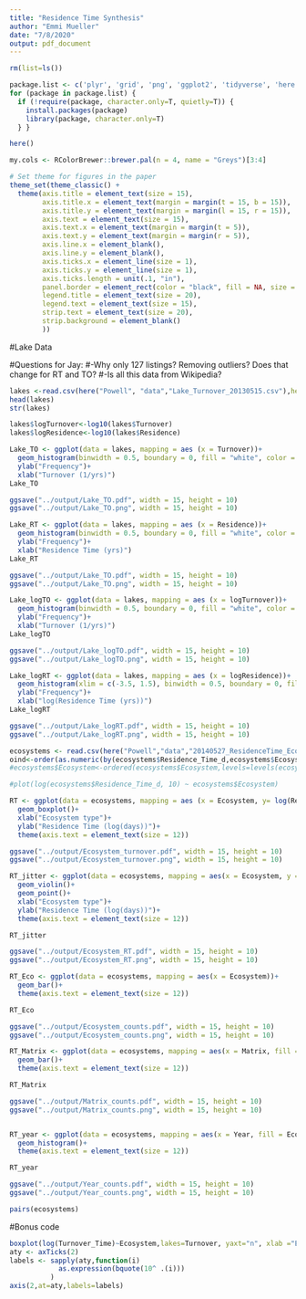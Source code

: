 ```yaml
---
title: "Residence Time Synthesis"
author: "Emmi Mueller"
date: "7/8/2020"
output: pdf_document
---
```


```r
rm(list=ls())

package.list <- c('plyr', 'grid', 'png', 'ggplot2', 'tidyverse', 'here', 'ggpmisc', 'Hmisc', 'ggsignif', 'ggpubr') 
for (package in package.list) {
  if (!require(package, character.only=T, quietly=T)) { 
    install.packages(package)
    library(package, character.only=T)
  } }

here()
```

```r
my.cols <- RColorBrewer::brewer.pal(n = 4, name = "Greys")[3:4]

# Set theme for figures in the paper
theme_set(theme_classic() + 
  theme(axis.title = element_text(size = 15),
        axis.title.x = element_text(margin = margin(t = 15, b = 15)),
        axis.title.y = element_text(margin = margin(l = 15, r = 15)),
        axis.text = element_text(size = 15),
        axis.text.x = element_text(margin = margin(t = 5)),
        axis.text.y = element_text(margin = margin(r = 5)),
        axis.line.x = element_blank(),
        axis.line.y = element_blank(),
        axis.ticks.x = element_line(size = 1),
        axis.ticks.y = element_line(size = 1),
        axis.ticks.length = unit(.1, "in"),
        panel.border = element_rect(color = "black", fill = NA, size = 1.5),
        legend.title = element_text(size = 20),
        legend.text = element_text(size = 15),
        strip.text = element_text(size = 20),
        strip.background = element_blank()
        ))
```

#Lake Data

#Questions for Jay:
#-Why only 127 listings? Removing outliers? Does that change for RT and TO?
#-Is all this data from Wikipedia?
```r
lakes <-read.csv(here("Powell", "data","Lake_Turnover_20130515.csv"),header=TRUE,sep=",")
head(lakes)
str(lakes)

lakes$logTurnover<-log10(lakes$Turnover)
lakes$logResidence<-log10(lakes$Residence)

Lake_TO <- ggplot(data = lakes, mapping = aes (x = Turnover))+
  geom_histogram(binwidth = 0.5, boundary = 0, fill = "white", color = "black")+
  ylab("Frequency")+
  xlab("Turnover (1/yrs)")
Lake_TO

ggsave("../output/Lake_TO.pdf", width = 15, height = 10)
ggsave("../output/Lake_TO.png", width = 15, height = 10)

Lake_RT <- ggplot(data = lakes, mapping = aes (x = Residence))+
  geom_histogram(binwidth = 0.5, boundary = 0, fill = "white", color = "black")+
  ylab("Frequency")+
  xlab("Residence Time (yrs)")
Lake_RT

ggsave("../output/Lake_TO.pdf", width = 15, height = 10)
ggsave("../output/Lake_TO.png", width = 15, height = 10)

Lake_logTO <- ggplot(data = lakes, mapping = aes (x = logTurnover))+
  geom_histogram(binwidth = 0.5, boundary = 0, fill = "white", color = "black")+
  ylab("Frequency")+
  xlab("Turnover (1/yrs)")
Lake_logTO

ggsave("../output/Lake_logTO.pdf", width = 15, height = 10)
ggsave("../output/Lake_logTO.png", width = 15, height = 10)

Lake_logRT <- ggplot(data = lakes, mapping = aes (x = logResidence))+
  geom_histogram(xlim = c(-3.5, 1.5), binwidth = 0.5, boundary = 0, fill = "white", color = "black")+
  ylab("Frequency")+
  xlab("log(Residence Time (yrs))")
Lake_logRT

ggsave("../output/Lake_logRT.pdf", width = 15, height = 10)
ggsave("../output/Lake_logRT.png", width = 15, height = 10)

```

```r
ecosystems <- read.csv(here("Powell","data","20140527_ResidenceTime_Ecosystems_Terrestrial.csv"), header = TRUE, sep = ",")
oind<-order(as.numeric(by(ecosystems$Residence_Time_d,ecosystems$Ecosystem,median,na.rm=T)))
#ecosystems$Ecosystem<-ordered(ecosystems$Ecosystem,levels=levels(ecosystems$Ecosystem)[oind])

#plot(log(ecosystems$Residence_Time_d, 10) ~ ecosystems$Ecosystem)

RT <- ggplot(data = ecosystems, mapping = aes (x = Ecosystem, y= log(Residence_Time_d, 10)))+
  geom_boxplot()+
  xlab("Ecosystem type")+
  ylab("Residence Time (log(days))")+
  theme(axis.text = element_text(size = 12))

ggsave("../output/Ecosystem_turnover.pdf", width = 15, height = 10)
ggsave("../output/Ecosystem_turnover.png", width = 15, height = 10)

RT_jitter <- ggplot(data = ecosystems, mapping = aes(x = Ecosystem, y = log(Residence_Time_d, 10)))+
  geom_violin()+
  geom_point()+
  xlab("Ecosystem type")+
  ylab("Residence Time (log(days))")+
  theme(axis.text = element_text(size = 12))

RT_jitter

ggsave("../output/Ecosystem_RT.pdf", width = 15, height = 10)
ggsave("../output/Ecosystem_RT.png", width = 15, height = 10)

RT_Eco <- ggplot(data = ecosystems, mapping = aes(x = Ecosystem))+
  geom_bar()+
  theme(axis.text = element_text(size = 12))

RT_Eco

ggsave("../output/Ecosystem_counts.pdf", width = 15, height = 10)
ggsave("../output/Ecosystem_counts.png", width = 15, height = 10)

RT_Matrix <- ggplot(data = ecosystems, mapping = aes(x = Matrix, fill = Ecosystem))+
  geom_bar()+
  theme(axis.text = element_text(size = 12))

RT_Matrix

ggsave("../output/Matrix_counts.pdf", width = 15, height = 10)
ggsave("../output/Matrix_counts.png", width = 15, height = 10)


RT_year <- ggplot(data = ecosystems, mapping = aes(x = Year, fill = Ecosystem))+
  geom_histogram()+
  theme(axis.text = element_text(size = 12))

RT_year

ggsave("../output/Year_counts.pdf", width = 15, height = 10)
ggsave("../output/Year_counts.png", width = 15, height = 10)

pairs(ecosystems)
```

#Bonus code
```r

boxplot(log(Turnover_Time)~Ecosystem,lakes=Turnover, yaxt="n", xlab ="Ecosystem", ylab = "Biomass Turnover Time (d)")
aty <- axTicks(2)
labels <- sapply(aty,function(i)
            as.expression(bquote(10^ .(i)))
          )
axis(2,at=aty,labels=labels)
```
